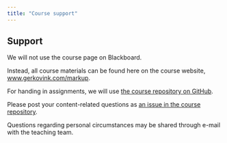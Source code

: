 ```yaml
---
title: "Course support"
---
```


## Support

We will not use the course page on Blackboard.

Instead, all course materials can be found here on the course website, [www.gerkovink.com/markup](https://www.gerkovink.com/markup).

For handing in assignments, we will use [the course repository on GitHub](https://github.com/gerkovink/markup2023).

Please post your content-related questions as [an issue in the course repository](https://github.com/gerkovink/markup2023/issues).

Questions regarding personal circumstances may be shared through e-mail with the teaching team.
